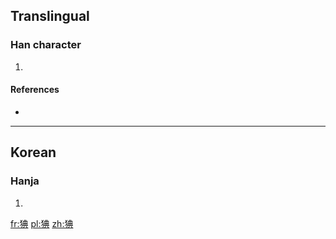==Translingual==

===Han character===
{{Han char|rn=94|rad=犬|as=08|sn=11|four=|canj=大竹廿月金 (KHTBC)}}

# {{defn|Han|sort=犬08}}

====References====
* {{Han ref|kx=0714.051|hdz=21353.051|uh=7320|ud=29472}}

----

==Korean==

===Hanja===
{{ko-hanja|hangeul=전|eumhun=|rv=jeon|mr=chŏn|y=cen}}

# {{defn|lang=ko|sort=犬08}}

[[fr:猠]]
[[pl:猠]]
[[zh:猠]]
